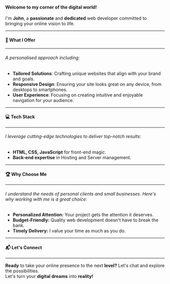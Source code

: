 

> 

#### Welcome to my corner of the digital world! 
I'm **John**, a **passionate** and **dedicated** web developer committed to bringing your online vision to life. 


***
#### 🚀 What I Offer
***
###### A personalised approach including:
* **Tailored Solutions**: Crafting unique websites that align with your brand and goals.
* **Responsive Design**: Ensuring your site looks great on any device, from desktops to smartphones.
* **User Experience**: Focusing on creating intuitive and enjoyable navigation for your audience.
***


#### 💻 Tech Stack
***
###### I leverage cutting-edge technologies to deliver top-notch results:
* **HTML, CSS, JavaScript** for front-end magic.
* **Back-end expertise** in Hosting and Server management.
***


#### 🏆 Why Choose Me
***
###### I understand the needs of personal clients and small businesses. Here's why working with me is a great choice:

* **Personalized Attention:** Your project gets the attention it deserves.
* **Budget-Friendly:** Quality web development doesn't have to break the bank.
* **Timely Delivery:** I value your time as much as you do.

***

#### 📬 Let's Connect
***


 **Ready** to take your online presence to the next **level?** Let's chat and explore the possibilities. \
 Let's turn your **digital dreams** into **reality!**